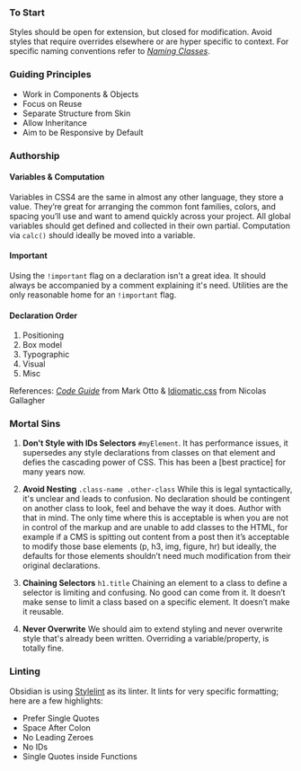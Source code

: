 ### To Start

Styles should be open for extension, but closed for modification. Avoid styles that require overrides elsewhere or are hyper specific to context. For specific naming conventions refer to [_Naming Classes_](docs/naming-classes.md).

### Guiding Principles

- Work in Components & Objects
- Focus on Reuse
- Separate Structure from Skin
- Allow Inheritance
- Aim to be Responsive by Default


### Authorship

#### Variables & Computation

Variables in CSS4 are the same in almost any other language, they store a value. They’re great for arranging the common font families, colors, and spacing you’ll use and want to amend quickly across your project. All global variables should get defined and collected in their own partial. Computation via `calc()` should ideally be moved into a variable.

#### Important

Using the `!important` flag on a declaration isn't a great idea. It should always be accompanied by a comment explaining it's need. Utilities are the only reasonable home for an `!important` flag.

#### Declaration Order

1. Positioning
2. Box model
3. Typographic
4. Visual
5. Misc

References: [_Code Guide_](http://codeguide.co/#css-declaration-order) from Mark Otto & [Idiomatic.css](https://github.com/necolas/idiomatic-css#declaration-order) from Nicolas Gallagher

### Mortal Sins

1. **Don’t Style with IDs Selectors** `#myElement`. It has performance issues, it supersedes any style declarations from classes on that element and defies the cascading power of CSS. This has been a [best practice] for many years now.

2. **Avoid Nesting** `.class-name .other-class` While this is legal syntactically, it's unclear and leads to confusion. No declaration should be contingent on another class to look, feel and behave the way it does. Author with that in mind. The only time where this is acceptable is when you are not in control of the markup and are unable to add classes to the HTML, for example if a CMS is spitting out content from a post then it’s acceptable to modify those base elements (p, h3, img, figure, hr) but ideally, the defaults for those elements shouldn’t need much modification from their original declarations.

3. **Chaining Selectors** `h1.title` Chaining an element to a class to define a selector is limiting and confusing. No good can come from it. It doesn’t make sense to limit a class based on a specific element. It doesn’t make it reusable.

4. **Never Overwrite** We should aim to extend styling and never overwrite style that's already been written. Overriding a variable/property, is totally fine.

### Linting

Obsidian is using [Stylelint](http://stylelint.io/) as its linter. It lints for very specific formatting; here are a few highlights:

- Prefer Single Quotes
- Space After Colon
- No Leading Zeroes
- No IDs
- Single Quotes inside Functions